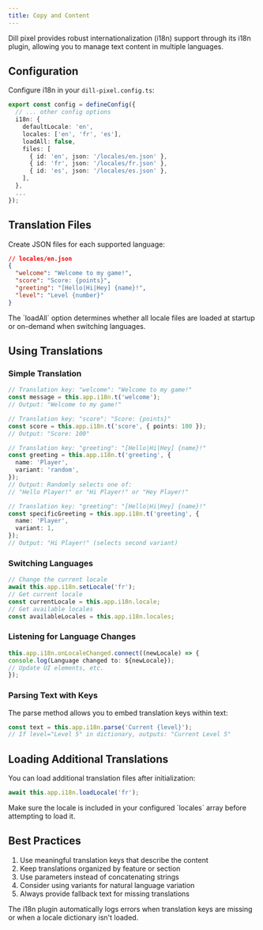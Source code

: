 ```yaml
---
title: Copy and Content
---
```



Dill pixel provides robust internationalization (i18n) support through its i18n plugin, allowing you to manage text content in multiple languages.

## Configuration

Configure i18n in your `dill-pixel.config.ts`:

```ts
export const config = defineConfig({
  // ... other config options
  i18n: {
    defaultLocale: 'en',
    locales: ['en', 'fr', 'es'],
    loadAll: false,
    files: [
      { id: 'en', json: '/locales/en.json' },
      { id: 'fr', json: '/locales/fr.json' },
      { id: 'es', json: '/locales/es.json' },
    ],
  },
  ...
});
```

## Translation Files

Create JSON files for each supported language:

```json
// locales/en.json
{
  "welcome": "Welcome to my game!",
  "score": "Score: {points}",
  "greeting": "[Hello|Hi|Hey] {name}!",
  "level": "Level {number}"
}
```

<Aside type="tip">
  The `loadAll` option determines whether all locale files are loaded at startup or on-demand when switching languages.
</Aside>

## Using Translations

### Simple Translation

```ts
// Translation key: "welcome": "Welcome to my game!"
const message = this.app.i18n.t('welcome');
// Output: "Welcome to my game!"

// Translation key: "score": "Score: {points}"
const score = this.app.i18n.t('score', { points: 100 });
// Output: "Score: 100"

// Translation key: "greeting": "[Hello|Hi|Hey] {name}!"
const greeting = this.app.i18n.t('greeting', {
  name: 'Player',
  variant: 'random',
});
// Output: Randomly selects one of:
// "Hello Player!" or "Hi Player!" or "Hey Player!"

// Translation key: "greeting": "[Hello|Hi|Hey] {name}!"
const specificGreeting = this.app.i18n.t('greeting', {
  name: 'Player',
  variant: 1,
});
// Output: "Hi Player!" (selects second variant)
```

### Switching Languages

```ts
// Change the current locale
await this.app.i18n.setLocale('fr');
// Get current locale
const currentLocale = this.app.i18n.locale;
// Get available locales
const availableLocales = this.app.i18n.locales;
```

### Listening for Language Changes

```ts
this.app.i18n.onLocaleChanged.connect((newLocale) => {
console.log(Language changed to: ${newLocale});
// Update UI elements, etc.
});
```

### Parsing Text with Keys

The parse method allows you to embed translation keys within text:

```ts
const text = this.app.i18n.parse('Current {level}');
// If level="Level 5" in dictionary, outputs: "Current Level 5"
```

## Loading Additional Translations

You can load additional translation files after initialization:

```ts
await this.app.i18n.loadLocale('fr');
```

<Aside type="caution">
  Make sure the locale is included in your configured `locales` array before attempting to load it.
</Aside>

## Best Practices

1. Use meaningful translation keys that describe the content
2. Keep translations organized by feature or section
3. Use parameters instead of concatenating strings
4. Consider using variants for natural language variation
5. Always provide fallback text for missing translations

<Aside type="tip">
  The i18n plugin automatically logs errors when translation keys are missing or when a locale dictionary isn't loaded.
</Aside>
